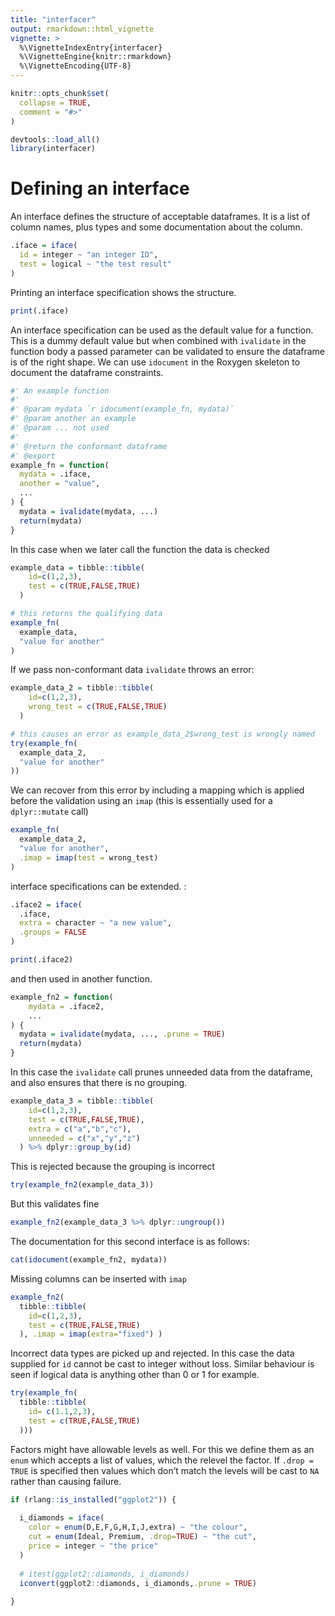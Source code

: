 ```yaml
---
title: "interfacer"
output: rmarkdown::html_vignette
vignette: >
  %\VignetteIndexEntry{interfacer}
  %\VignetteEngine{knitr::rmarkdown}
  %\VignetteEncoding{UTF-8}
---
```


```r
knitr::opts_chunk$set(
  collapse = TRUE,
  comment = "#>"
)
```

```r
devtools::load_all()
library(interfacer)
```

# Defining an interface

An interface defines the structure of acceptable dataframes. It is a list
of column names, plus types and some documentation about the column.

```r
.iface = iface(
  id = integer ~ "an integer ID",
  test = logical ~ "the test result"
)
```

Printing an interface specification shows the structure.

```r
print(.iface)
```

An interface specification can be used as the default value for a function. This
is a dummy default value but when combined with `ivalidate` in the function body
a passed parameter can be validated to ensure the dataframe is of the right
shape. We can use `idocument` in the Roxygen skeleton to document the dataframe
constraints.

```r
#' An example function
#'
#' @param mydata `r idocument(example_fn, mydata)`
#' @param another an example   
#' @param ... not used
#'
#' @return the conformant dataframe
#' @export
example_fn = function(
  mydata = .iface,
  another = "value",
  ...
) {
  mydata = ivalidate(mydata, ...)
  return(mydata)
}
```

In this case when we later call the function the data is checked

```r
example_data = tibble::tibble(
    id=c(1,2,3),
    test = c(TRUE,FALSE,TRUE)
  )

# this returns the qualifying data
example_fn(
  example_data, 
  "value for another"
)
```

If we pass non-conformant data `ivalidate` throws an error:

```r
example_data_2 = tibble::tibble(
    id=c(1,2,3),
    wrong_test = c(TRUE,FALSE,TRUE)
  )

# this causes an error as example_data_2$wrong_test is wrongly named
try(example_fn(
  example_data_2, 
  "value for another"
))
```

We can recover from this error by including a mapping which is applied before the
validation using an `imap` (this is essentially used for a `dplyr::mutate` call)

```r
example_fn(
  example_data_2, 
  "value for another",
  .imap = imap(test = wrong_test)
)

```

interface specifications can be extended. :

```r
.iface2 = iface(
  .iface,
  extra = character ~ "a new value",
  .groups = FALSE
)

print(.iface2)
```

and then used in another function. 

```r

example_fn2 = function(
    mydata = .iface2,
    ...
) {
  mydata = ivalidate(mydata, ..., .prune = TRUE)
  return(mydata)
}
```

In this case the `ivalidate` call prunes 
unneeded data from the dataframe, and also ensures that there is no grouping.

```r
example_data_3 = tibble::tibble(
    id=c(1,2,3),
    test = c(TRUE,FALSE,TRUE),
    extra = c("a","b","c"),
    unneeded = c("x","y","z")
  ) %>% dplyr::group_by(id)
```

This is rejected because the grouping is incorrect

```r
try(example_fn2(example_data_3))
```

But this validates fine

```r
example_fn2(example_data_3 %>% dplyr::ungroup())
```
The documentation for this second interface is as follows:

```r
cat(idocument(example_fn2, mydata))
```

Missing columns can be inserted with `imap`

```r
example_fn2(
  tibble::tibble(
    id=c(1,2,3),
    test = c(TRUE,FALSE,TRUE)
  ), .imap = imap(extra="fixed") )
```

Incorrect data types are picked up and rejected. In this case the data supplied
for `id` cannot be cast to integer without loss. Similar behaviour is seen if
logical data is anything other than 0 or 1 for example.

```r
try(example_fn(
  tibble::tibble(
    id= c(1.1,2,3),
    test = c(TRUE,FALSE,TRUE)
  )))
```

Factors might have allowable levels as well. For this we define them as an
`enum` which accepts a list of values, which the relevel the factor. If
`.drop = TRUE` is specified then values which don't match the levels will be
cast to `NA` rather than causing failure.

```r

if (rlang::is_installed("ggplot2")) {
  
  i_diamonds = iface( 
    color = enum(D,E,F,G,H,I,J,extra) ~ "the colour",
    cut = enum(Ideal, Premium, .drop=TRUE) ~ "the cut",
    price = integer ~ "the price"
  )
  
  # itest(ggplot2::diamonds, i_diamonds)
  iconvert(ggplot2::diamonds, i_diamonds,.prune = TRUE)
  
}
```

